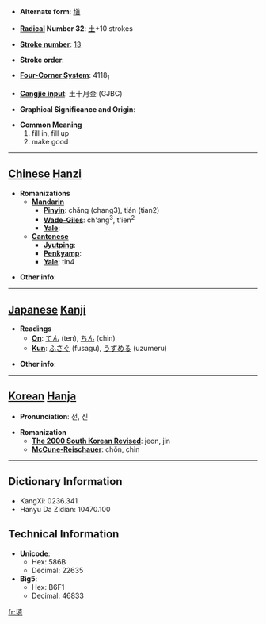 * '''Alternate form''': [[塡]]

* '''[[Wiktionary:Chinese radical index| Radical]] Number 32''': [[Wiktionary:Chinese radical index 土|土]]+10 strokes

* '''[[Wiktionary:Chinese total strokes index|Stroke number]]''': [[Wiktionary:Chinese total strokes index 13|13]]

* '''Stroke order''': 

* '''[[Wiktionary:Chinese four corner index|Four-Corner System]]''': 4118<sub>1</sub>

* '''[[Wiktionary:Chinese Cangjie index|Cangjie input]]''': 土十月金 (GJBC)

* '''Graphical Significance and Origin''': 

* '''Common Meaning'''
*#fill in, fill up
*# make good


----

== [[Chinese]] [[Hanzi]] ==

* '''Romanizations'''
** '''[[Mandarin]]'''
*** '''[[Pinyin]]''': chǎng (chang3), tián (tian2)
*** '''[[Wade-Giles]]''': ch'ang<sup>3</sup>, t'ien<sup>2</sup>
*** '''[[Yale]]''': 
** '''[[Cantonese]]'''
*** '''[[Jyutping]]''':
*** '''[[Penkyamp]]''': 
*** '''[[Yale]]''': tin4

* '''Other info''': 

----

== [[Japanese]] [[Kanji]] ==

* '''Readings'''
** '''[[On]]''': [[てん]] (ten), [[ちん]] (chin)
** '''[[Kun]]''': [[ふさぐ]] (fusagu), [[うずめる]] (uzumeru)

* '''Other info''':  

----

== [[Korean]] [[Hanja]] ==

* '''Pronunciation''': 전, 진

* '''Romanization'''
** '''[[The 2000 South Korean Revised Romanization|The 2000 South Korean Revised]]''': jeon, jin
** '''[[McCune-Reischauer]]''': chŏn, chin

----

== Dictionary Information ==

* KangXi: 0236.341
* Hanyu Da Zidian: 10470.100

== Technical Information ==

* '''Unicode''':
** Hex: 586B
** Decimal: 22635
* '''Big5''':
** Hex: B6F1
** Decimal: 46833

[[fr:填]]
